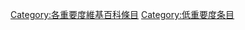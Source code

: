 {{Articles by Importance|topic=维基百科|project=维基百科|format=toc}}
{{Wikipedia category}}
{{emptycat}}

[[Category:各重要度維基百科條目|Category:各重要度維基百科條目]]
[[Category:低重要度条目|Category:低重要度条目]]